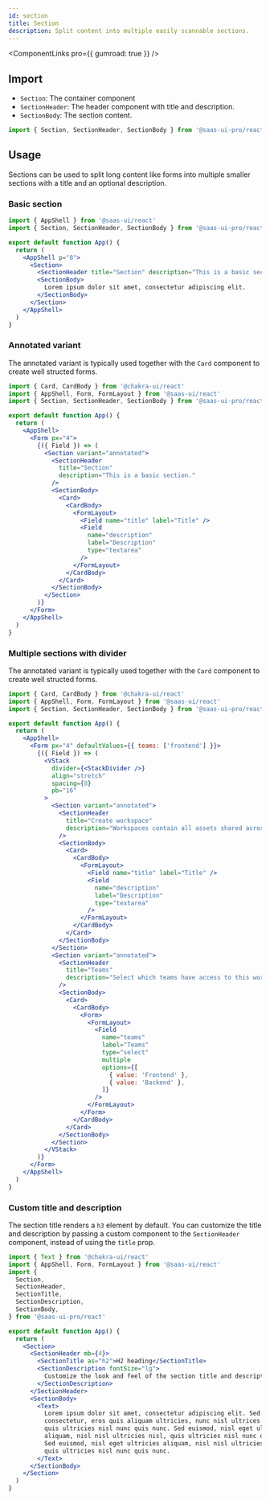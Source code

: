 ```yaml
---
id: section
title: Section
description: Split content into multiple easily scannable sections.
---
```


<ComponentLinks pro={{ gumroad: true }} />

## Import

- `Section`: The container component
- `SectionHeader`: The header component with title and description.
- `SectionBody`: The section content.

```ts
import { Section, SectionHeader, SectionBody } from '@saas-ui-pro/react'
```

## Usage

Sections can be used to split long content like forms into multiple smaller sections with a title and an optional description.

### Basic section

```jsx height=200px
import { AppShell } from '@saas-ui/react'
import { Section, SectionHeader, SectionBody } from '@saas-ui-pro/react'

export default function App() {
  return (
    <AppShell p="8">
      <Section>
        <SectionHeader title="Section" description="This is a basic section." />
        <SectionBody>
          Lorem ipsum dolor sit amet, consectetur adipiscing elit.
        </SectionBody>
      </Section>
    </AppShell>
  )
}
```

### Annotated variant

The annotated variant is typically used together with the `Card` component to create well structed forms.

```jsx height=400px
import { Card, CardBody } from '@chakra-ui/react'
import { AppShell, Form, FormLayout } from '@saas-ui/react'
import { Section, SectionHeader, SectionBody } from '@saas-ui-pro/react'

export default function App() {
  return (
    <AppShell>
      <Form px="4">
        {({ Field }) => (
          <Section variant="annotated">
            <SectionHeader
              title="Section"
              description="This is a basic section."
            />
            <SectionBody>
              <Card>
                <CardBody>
                  <FormLayout>
                    <Field name="title" label="Title" />
                    <Field
                      name="description"
                      label="Description"
                      type="textarea"
                    />
                  </FormLayout>
                </CardBody>
              </Card>
            </SectionBody>
          </Section>
        )}
      </Form>
    </AppShell>
  )
}
```

### Multiple sections with divider

The annotated variant is typically used together with the `Card` component to create well structed forms.

```jsx height=440px
import { Card, CardBody } from '@chakra-ui/react'
import { AppShell, Form, FormLayout } from '@saas-ui/react'
import { Section, SectionHeader, SectionBody } from '@saas-ui-pro/react'

export default function App() {
  return (
    <AppShell>
      <Form px="4" defaultValues={{ teams: ['frontend'] }}>
        {({ Field }) => (
          <VStack
            divider={<StackDivider />}
            align="stretch"
            spacing={8}
            pb="16"
          >
            <Section variant="annotated">
              <SectionHeader
                title="Create workspace"
                description="Workspaces contain all assets shared across your team."
              />
              <SectionBody>
                <Card>
                  <CardBody>
                    <FormLayout>
                      <Field name="title" label="Title" />
                      <Field
                        name="description"
                        label="Description"
                        type="textarea"
                      />
                    </FormLayout>
                  </CardBody>
                </Card>
              </SectionBody>
            </Section>
            <Section variant="annotated">
              <SectionHeader
                title="Teams"
                description="Select which teams have access to this workspace."
              />
              <SectionBody>
                <Card>
                  <CardBody>
                    <Form>
                      <FormLayout>
                        <Field
                          name="teams"
                          label="Teams"
                          type="select"
                          multiple
                          options={[
                            { value: 'Frontend' },
                            { value: 'Backend' },
                          ]}
                        />
                      </FormLayout>
                    </Form>
                  </CardBody>
                </Card>
              </SectionBody>
            </Section>
          </VStack>
        )}
      </Form>
    </AppShell>
  )
}
```

### Custom title and description

The section title renders a `h3` element by default. You can customize the title and description by passing a custom component to the `SectionHeader` component, instead of using the `title` prop.

```jsx
import { Text } from '@chakra-ui/react'
import { AppShell, Form, FormLayout } from '@saas-ui/react'
import {
  Section,
  SectionHeader,
  SectionTitle,
  SectionDescription,
  SectionBody,
} from '@saas-ui-pro/react'

export default function App() {
  return (
    <Section>
      <SectionHeader mb={4}>
        <SectionTitle as="h2">H2 heading</SectionTitle>
        <SectionDescription fontSize="lg">
          Customize the look and feel of the section title and description.
        </SectionDescription>
      </SectionHeader>
      <SectionBody>
        <Text>
          Lorem ipsum dolor sit amet, consectetur adipiscing elit. Sed
          consectetur, eros quis aliquam ultricies, nunc nisl ultrices ligula,
          quis ultricies nisl nunc quis nunc. Sed euismod, nisl eget ultricies
          aliquam, nisl nisl ultricies nisl, quis ultricies nisl nunc quis nunc.
          Sed euismod, nisl eget ultricies aliquam, nisl nisl ultricies nisl,
          quis ultricies nisl nunc quis nunc.
        </Text>
      </SectionBody>
    </Section>
  )
}
```
